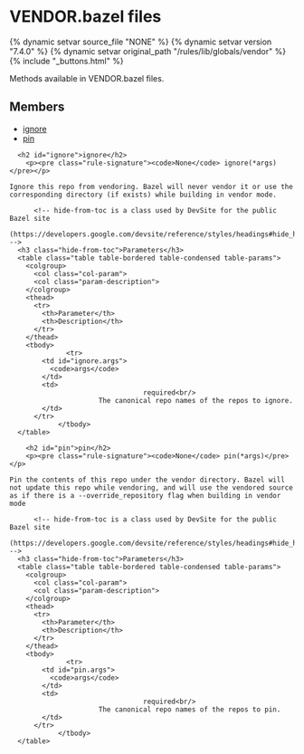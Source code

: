 <html devsite>
<head>
  <meta name="project_path" value="/_project.yaml">
  <meta name="book_path" value="/versions/7.4.0/_book.yaml">
</head>
<body>

<h1 class="page-title" id="modules.vendor">VENDOR.bazel files</h1>

{% dynamic setvar source_file "NONE" %}
{% dynamic setvar version "7.4.0" %}
{% dynamic setvar original_path "/rules/lib/globals/vendor" %}
{% include "_buttons.html" %}
<!-- {% raw %} -->

Methods available in VENDOR.bazel files.

<h2>Members</h2>
<ul>
    <li>
    <a href="#ignore">ignore</a>
  </li>
      <li>
    <a href="#pin">pin</a>
  </li>
  </ul>

      <h2 id="ignore">ignore</h2>
        <p><pre class="rule-signature"><code>None</code> ignore(*args)</pre></p>

    Ignore this repo from vendoring. Bazel will never vendor it or use the corresponding directory (if exists) while building in vendor mode.

          <!-- hide-from-toc is a class used by DevSite for the public Bazel site
      (https://developers.google.com/devsite/reference/styles/headings#hide_headings_from_the_toc) -->
      <h3 class="hide-from-toc">Parameters</h3>
      <table class="table table-bordered table-condensed table-params">
        <colgroup>
          <col class="col-param">
          <col class="param-description">
        </colgroup>
        <thead>
          <tr>
            <th>Parameter</th>
            <th>Description</th>
          </tr>
        </thead>
        <tbody>
                  <tr>
            <td id="ignore.args">
              <code>args</code>
            </td>
            <td>
                                     required<br/>
                          The canonical repo names of the repos to ignore.
            </td>
          </tr>
                </tbody>
      </table>

        <h2 id="pin">pin</h2>
        <p><pre class="rule-signature"><code>None</code> pin(*args)</pre></p>

    Pin the contents of this repo under the vendor directory. Bazel will not update this repo while vendoring, and will use the vendored source as if there is a --override_repository flag when building in vendor mode

          <!-- hide-from-toc is a class used by DevSite for the public Bazel site
      (https://developers.google.com/devsite/reference/styles/headings#hide_headings_from_the_toc) -->
      <h3 class="hide-from-toc">Parameters</h3>
      <table class="table table-bordered table-condensed table-params">
        <colgroup>
          <col class="col-param">
          <col class="param-description">
        </colgroup>
        <thead>
          <tr>
            <th>Parameter</th>
            <th>Description</th>
          </tr>
        </thead>
        <tbody>
                  <tr>
            <td id="pin.args">
              <code>args</code>
            </td>
            <td>
                                     required<br/>
                          The canonical repo names of the repos to pin.
            </td>
          </tr>
                </tbody>
      </table>


</body>
</html>

<!-- {% endraw %} -->
